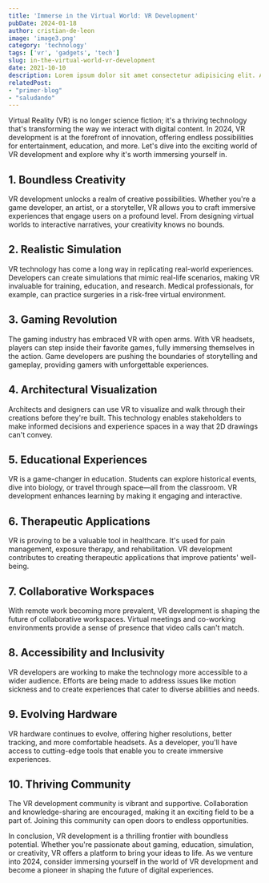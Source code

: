 ```yaml
---
title: 'Immerse in the Virtual World: VR Development'
pubDate: 2024-01-18
author: cristian-de-leon
image: 'image3.png'
category: 'technology'
tags: ['vr', 'gadgets', 'tech']
slug: in-the-virtual-world-vr-development
date: 2021-10-10
description: Lorem ipsum dolor sit amet consectetur adipisicing elit. Architecto accusantium praesentium eius, ut atque fuga culpa, similique sequi cum eos quis dolorum.
relatedPost: 
- "primer-blog"
- "saludando"
---
```


Virtual Reality (VR) is no longer science fiction; it's a thriving technology that's transforming the way we interact with digital content. In 2024, VR development is at the forefront of innovation, offering endless possibilities for entertainment, education, and more. Let's dive into the exciting world of VR development and explore why it's worth immersing yourself in.

## **1. Boundless Creativity**

VR development unlocks a realm of creative possibilities. Whether you're a game developer, an artist, or a storyteller, VR allows you to craft immersive experiences that engage users on a profound level. From designing virtual worlds to interactive narratives, your creativity knows no bounds.

## **2. Realistic Simulation**

VR technology has come a long way in replicating real-world experiences. Developers can create simulations that mimic real-life scenarios, making VR invaluable for training, education, and research. Medical professionals, for example, can practice surgeries in a risk-free virtual environment.

## **3. Gaming Revolution**

The gaming industry has embraced VR with open arms. With VR headsets, players can step inside their favorite games, fully immersing themselves in the action. Game developers are pushing the boundaries of storytelling and gameplay, providing gamers with unforgettable experiences.

## **4. Architectural Visualization**

Architects and designers can use VR to visualize and walk through their creations before they're built. This technology enables stakeholders to make informed decisions and experience spaces in a way that 2D drawings can't convey.

## **5. Educational Experiences**

VR is a game-changer in education. Students can explore historical events, dive into biology, or travel through space—all from the classroom. VR development enhances learning by making it engaging and interactive.

## **6. Therapeutic Applications**

VR is proving to be a valuable tool in healthcare. It's used for pain management, exposure therapy, and rehabilitation. VR development contributes to creating therapeutic applications that improve patients' well-being.

## **7. Collaborative Workspaces**

With remote work becoming more prevalent, VR development is shaping the future of collaborative workspaces. Virtual meetings and co-working environments provide a sense of presence that video calls can't match.

## **8. Accessibility and Inclusivity**

VR developers are working to make the technology more accessible to a wider audience. Efforts are being made to address issues like motion sickness and to create experiences that cater to diverse abilities and needs.

## **9. Evolving Hardware**

VR hardware continues to evolve, offering higher resolutions, better tracking, and more comfortable headsets. As a developer, you'll have access to cutting-edge tools that enable you to create immersive experiences.

## **10. Thriving Community**

The VR development community is vibrant and supportive. Collaboration and knowledge-sharing are encouraged, making it an exciting field to be a part of. Joining this community can open doors to endless opportunities.

In conclusion, VR development is a thrilling frontier with boundless potential. Whether you're passionate about gaming, education, simulation, or creativity, VR offers a platform to bring your ideas to life. As we venture into 2024, consider immersing yourself in the world of VR development and become a pioneer in shaping the future of digital experiences.
